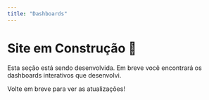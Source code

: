 ```yaml
---
title: "Dashboards"
---
```


# Site em Construção 🚧

Esta seção está sendo desenvolvida. Em breve você encontrará os dashboards interativos que desenvolvi.

Volte em breve para ver as atualizações!